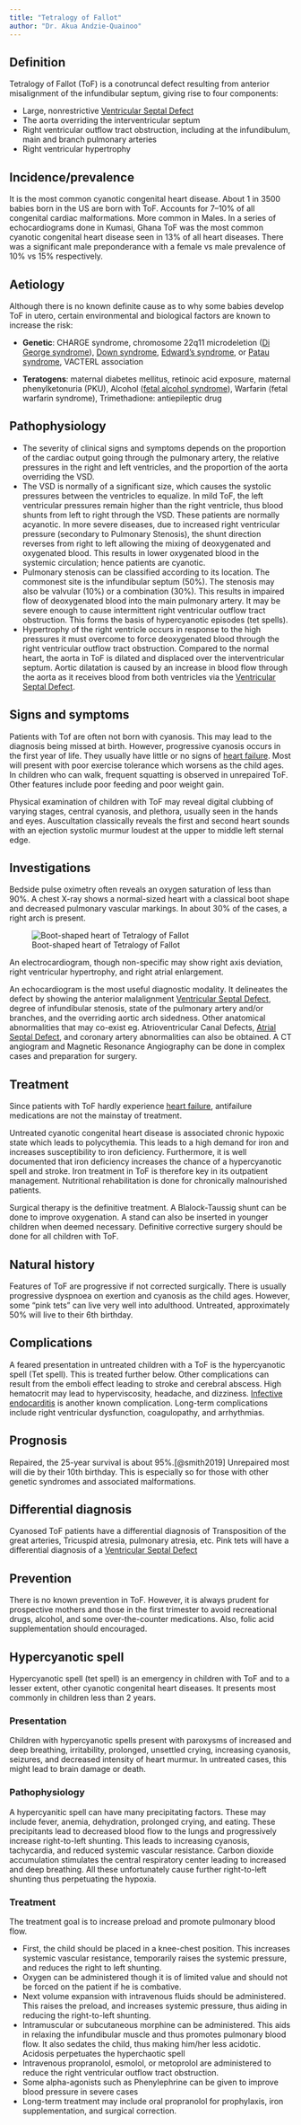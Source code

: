```yaml
---
title: "Tetralogy of Fallot"
author: "Dr. Akua Andzie-Quainoo"
---
```


## Definition

Tetralogy of Fallot (ToF) is a conotruncal defect resulting from anterior misalignment of the
infundibular septum, giving rise to four components:

-   Large, nonrestrictive [Ventricular Septal Defect](cvs-vsd.qmd)
-   The aorta overriding the interventricular septum
-   Right ventricular outflow tract obstruction, including at the infundibulum, main and branch
    pulmonary arteries
-   Right ventricular hypertrophy

## Incidence/prevalence

It is the most common cyanotic congenital heart disease. About 1 in 3500 babies born in the US are
born with ToF. Accounts for 7–10% of all congenital cardiac malformations. More common in Males. In
a series of echocardiograms done in Kumasi, Ghana ToF was the most common cyanotic congenital heart
disease seen in 13% of all heart diseases. There was a significant male preponderance with a female
vs male prevalence of 10% vs 15% respectively.

## Aetiology

Although there is no known definite cause as to why some babies develop ToF in utero, certain
environmental and biological factors are known to increase the risk:

-   **Genetic**: CHARGE syndrome, chromosome 22q11 microdeletion ([Di George
    syndrome](synd-digeorge.qmd)), [Down syndrome](), [Edward's syndrome](synd-edwards.qmd), or
    [Patau syndrome](synd-patau.qmd), VACTERL association

-   **Teratogens**: maternal diabetes mellitus, retinoic acid exposure, maternal phenylketonuria
    (PKU), Alcohol ([fetal alcohol syndrome](synd-fetal-alcohol.qmd)), Warfarin (fetal warfarin
    syndrome), Trimethadione: antiepileptic drug

## Pathophysiology

-   The severity of clinical signs and symptoms depends on the proportion of the cardiac output
    going through the pulmonary artery, the relative pressures in the right and left ventricles, and
    the proportion of the aorta overriding the VSD.
-   The VSD is normally of a significant size, which causes the systolic pressures between the
    ventricles to equalize. In mild ToF, the left ventricular pressures remain higher than the right
    ventricle, thus blood shunts from left to right through the VSD. These patients are normally
    acyanotic. In more severe diseases, due to increased right ventricular pressure (secondary to
    Pulmonary Stenosis), the shunt direction reverses from right to left allowing the mixing of
    deoxygenated and oxygenated blood. This results in lower oxygenated blood in the systemic
    circulation; hence patients are cyanotic.
-   Pulmonary stenosis can be classified according to its location. The commonest site is the
    infundibular septum (50%). The stenosis may also be valvular (10%) or a combination (30%). This
    results in impaired flow of deoxygenated blood into the main pulmonary artery. It may be severe
    enough to cause intermittent right ventricular outflow tract obstruction. This forms the basis
    of hypercyanotic episodes (tet spells).
-   Hypertrophy of the right ventricle occurs in response to the high pressures it must overcome to
    force deoxygenated blood through the right ventricular outflow tract obstruction. Compared to
    the normal heart, the aorta in ToF is dilated and displaced over the interventricular septum.
    Aortic dilatation is caused by an increase in blood flow through the aorta as it receives blood
    from both ventricles via the [Ventricular Septal Defect](cvs-vsd.qmd).

## Signs and symptoms

Patients with Tof are often not born with cyanosis. This may lead to the diagnosis being missed at
birth. However, progressive cyanosis occurs in the first year of life. They usually have little or
no signs of [heart failure](cvs-heart-failure.qmd). Most will present with poor exercise tolerance
which worsens as the child ages. In children who can walk, frequent squatting is observed in
unrepaired ToF. Other features include poor feeding and poor weight gain.

Physical examination of children with ToF may reveal digital clubbing of varying stages, central
cyanosis, and plethora, usually seen in the hands and eyes. Auscultation classically reveals the
first and second heart sounds with an ejection systolic murmur loudest at the upper to middle left
sternal edge.

## Investigations

Bedside pulse oximetry often reveals an oxygen saturation of less than 90%. A chest X-ray shows a
normal-sized heart with a classical boot shape and decreased pulmonary vascular markings. In about
30% of the cases, a right arch is present.

![Boot-shaped heart of Tetralogy of Fallot](images/cvs-Tof.jpg){#fig-ToF fig-align="center"}

An electrocardiogram, though non-specific may show right axis deviation, right ventricular
hypertrophy, and right atrial enlargement.

An echocardiogram is the most useful diagnostic modality. It delineates the defect by showing the
anterior malalignment [Ventricular Septal Defect](cvs-vsd.qmd), degree of infundibular stenosis,
state of the pulmonary artery and/or branches, and the overriding aortic arch sidedness. Other
anatomical abnormalities that may co-exist eg. Atrioventricular Canal Defects, [Atrial Septal
Defect](cvs-asd.qmd), and coronary artery abnormalities can also be obtained. A CT angiogram and
Magnetic Resonance Angiography can be done in complex cases and preparation for surgery.

## Treatment

Since patients with ToF hardly experience [heart failure](cvs-heart-failure.qmd), antifailure
medications are not the mainstay of treatment.

Untreated cyanotic congenital heart disease is associated chronic hypoxic state which leads to
polycythemia. This leads to a high demand for iron and increases susceptibility to iron deficiency.
Furthermore, it is well documented that iron deficiency increases the chance of a hypercyanotic
spell and stroke. Iron treatment in ToF is therefore key in its outpatient management. Nutritional
rehabilitation is done for chronically malnourished patients.

Surgical therapy is the definitive treatment. A Blalock-Taussig shunt can be done to improve
oxygenation. A stand can also be inserted in younger children when deemed necessary. Definitive
corrective surgery should be done for all children with ToF.

## Natural history

Features of ToF are progressive if not corrected surgically. There is usually progressive dyspnoea
on exertion and cyanosis as the child ages. However, some "pink tets" can live very well into
adulthood. Untreated, approximately 50% will live to their 6th birthday.

## Complications

A feared presentation in untreated children with a ToF is the hypercyanotic spell (Tet spell). This
is treated further below. Other complications can result from the emboli effect leading to stroke
and cerebral abscess. High hematocrit may lead to hyperviscosity, headache, and dizziness.
[Infective endocarditis](cvs-inf-endo.qmd) is another known complication. Long-term complications
include right ventricular dysfunction, coagulopathy, and arrhythmias.

## Prognosis

Repaired, the 25-year survival is about 95%.[@smith2019] Unrepaired most will die by their 10th
birthday. This is especially so for those with other genetic syndromes and associated malformations.

## Differential diagnosis

Cyanosed ToF patients have a differential diagnosis of Transposition of the great arteries,
Tricuspid atresia, pulmonary atresia, etc. Pink tets will have a differential diagnosis of a
[Ventricular Septal Defect](cvs-vsd-qmd)

## Prevention

There is no known prevention in ToF. However, it is always prudent for prospective mothers and those
in the first trimester to avoid recreational drugs, alcohol, and some over-the-counter medications.
Also, folic acid supplementation should encouraged.

## Hypercyanotic spell

Hypercyanotic spell (tet spell) is an emergency in children with ToF and to a lesser extent, other
cyanotic congenital heart diseases. It presents most commonly in children less than 2 years.

### Presentation

Children with hypercyanotic spells present with paroxysms of increased and deep breathing,
irritability, prolonged, unsettled crying, increasing cyanosis, seizures, and decreased intensity of
heart murmur. In untreated cases, this might lead to brain damage or death.

### Pathophysiology

A hypercyanitic spell can have many precipitating factors. These may include fever, anemia,
dehydration, prolonged crying, and eating. These precipitants lead to decreased blood flow to the
lungs and progressively increase right-to-left shunting. This leads to increasing cyanosis,
tachycardia, and reduced systemic vascular resistance. Carbon dioxide accumulation stimulates the
central respiratory center leading to increased and deep breathing. All these unfortunately cause
further right-to-left shunting thus perpetuating the hypoxia.

### Treatment

The treatment goal is to increase preload and promote pulmonary blood flow.

-   First, the child should be placed in a knee-chest position. This increases systemic vascular
    resistance, temporarily raises the systemic pressure, and reduces the right to left shunting.
-   Oxygen can be administered though it is of limited value and should not be forced on the patient
    if he is combative.
-   Next volume expansion with intravenous fluids should be administered. This raises the preload,
    and increases systemic pressure, thus aiding in reducing the right-to-left shunting.
-   Intramuscular or subcutaneous morphine can be administered. This aids in relaxing the
    infundibular muscle and thus promotes pulmonary blood flow. It also sedates the child, thus
    making him/her less acidotic. Acidosis perpetuates the hyperchaotic spell
-   Intravenous propranolol, esmolol, or metoprolol are administered to reduce the right ventricular
    outflow tract obstruction.
-   Some alpha-agonists such as Phenylephrine can be given to improve blood pressure in severe cases
-   Long-term treatment may include oral propranolol for prophylaxis, iron supplementation, and
    surgical correction.
